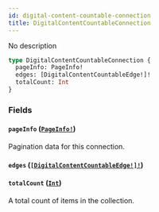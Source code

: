 ```yaml
---
id: digital-content-countable-connection
title: DigitalContentCountableConnection
---
```


No description

```graphql
type DigitalContentCountableConnection {
  pageInfo: PageInfo!
  edges: [DigitalContentCountableEdge!]!
  totalCount: Int
}
```

### Fields

#### `pageInfo` ([`PageInfo!`](/docs/developer/api-reference/objects/page-info))

Pagination data for this connection.

#### `edges` ([`[DigitalContentCountableEdge!]!`](/docs/developer/api-reference/objects/digital-content-countable-edge))

#### `totalCount` ([`Int`](/docs/developer/api-reference/scalars/int))

A total count of items in the collection.
